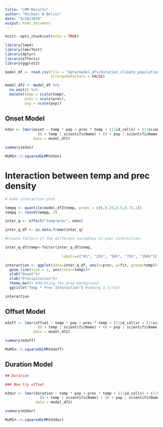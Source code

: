 ```yaml
---
title: "LMM Results"
author: "Michael W Belitz"
date: "4/28/2020"
output: html_document
---
```


```r
knitr::opts_chunk$set(echo = TRUE)
```

```r
library(lme4)
library(lmerTest)
library(dplyr)
library(effects)
library(ggplot2)

model_df <- read.csv(file = "data/model_dfs/duration_climate_population_data.csv",
                     stringsAsFactors = FALSE)

model_df2 <- model_df %>% 
  na.omit() %>% 
  mutate(temp = scale(temp),
         prec = scale(prec),
         pop = scale(pop))

```


## Onset Model

```r
m3on <- lmer(onset ~ temp * pop + prec * temp + (1|id_cells) + (1|scientificName) +
               (0 + temp | scientificName) + (0 + pop | scientificName) + (0 + prec | scientificName),
             data = model_df2)

summary(m3on)

MuMIn::r.squaredGLMM(m3on)
```

# Interaction between temp and prec density

```r
# make interaction plot

tempq <- quantile(model_df2$temp, probs = c(0,0.25,0.5,0.75,1))
tempq <- round(tempq, 2)

inter_q <- effect("temp*prec", m3on)

inter_q_df <- as.data.frame(inter_q)

#Create factors of the different variables in your interaction: 

inter_q_df$temp<-factor(inter_q_df$temp,
                          
                          labels=c("0%", "25%", "50%", "75%", "100%"))

interaction <- ggplot(data=inter_q_df, aes(x=prec, y=fit, group=temp))+
  geom_line(size = 2, aes(color=temp))+
  ylab("Onset")+
  xlab("Precipitation")+
  theme_bw()+ #deleting the gray background 
  ggtitle("Temp * Prec Interaction") #adding a title! 

interaction
```

## Offset Model
```r
m3off <- lmer(offset ~ temp * pop + prec * temp + (1|id_cells) + (1|scientificName) +
               (0 + temp | scientificName) + (0 + pop | scientificName) + (0 + prec | scientificName),
             data = model_df2)

summary(m3off)

MuMIn::r.squaredGLMM(m3off)

```

## Duration Model

```r
## Duration 

### Now try offset

m3dur <- lmer(duration ~ temp * pop + prec * temp + (1|id_cells) + (1|scientificName) +
                (0 + temp | scientificName) + (0 + pop | scientificName) + (0 + prec | scientificName),
              data = model_df2)

summary(m3dur)

MuMIn::r.squaredGLMM(m3dur)
```

